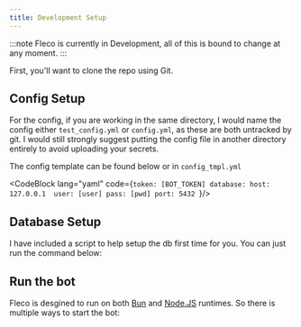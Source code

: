 ```yaml
---
title: Development Setup
---
```


:::note
Fleco is currently in Development, all of this is bound to change at any moment.
:::



First, you'll want to clone the repo using Git.

<CodeCopy lang="bash" content="git clone https://github.com/Fleco-Development/fleco.git" />

## Config Setup

For the config, if you are working in the same directory, I would name the config either `test_config.yml` or `config.yml`, as these are both untracked by git. I would still strongly suggest putting the config file in another directory entirely to avoid uploading your secrets.

The config template can be found below or in `config_tmpl.yml`

<CodeBlock lang="yaml" code={`token: [BOT_TOKEN]
database:
	host: 127.0.0.1	
	user: [user]
	pass: [pwd]
	port: 5432
`}/>


## Database Setup

I have included a script to help setup the db first time for you. You can just run the command below:

<Tabs>
	<TabItem label="npm">
		<CodeCopy lang="bash" content="npm run db:setup -- --config /path/to/config.yml" />
	</TabItem>
	<TabItem label="pnpm">
		<CodeCopy lang="bash" content="pnpm run db:setup --config /path/to/config.yml" />
	</TabItem>
	<TabItem label="yarn">
		<CodeCopy lang="bash" content="yarn run db:setup --config /path/to/config.yml" />
	</TabItem>
	<TabItem label="bun">
		<CodeCopy lang="bash" content="bun run db:setup -- --config /path/to/config.yml" />
	</TabItem>
</Tabs>

## Run the bot

Fleco is desgined to run on both [Bun](https://bun.sh/) and [Node.JS](https://nodejs.org/) runtimes. So there is multiple ways to start the bot:

<Tabs>
	<TabItem label="npm" >
		<CodeCopy lang="bash" content="npm start -- --config /path/to/config.yml" />
	</TabItem>
	<TabItem label="pnpm">
		<CodeCopy lang="bash" content="pnpm start --config /path/to/config.yml" />
	</TabItem>
	<TabItem label="yarn">
		<CodeCopy lang="bash" content="yarn run start --config /path/to/config.yml" />
	</TabItem>
	<TabItem label="bun">
		<CodeCopy lang="bash" content="bun run start:bun -- --config /path/to/config.yml" />
	</TabItem>
</Tabs>
